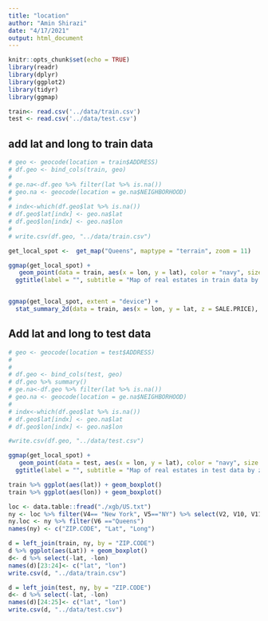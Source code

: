 ```yaml
---
title: "location"
author: "Amin Shirazi"
date: "4/17/2021"
output: html_document
---
```


```r
knitr::opts_chunk$set(echo = TRUE)
library(readr)
library(dplyr)
library(ggplot2)
library(tidyr)
library(ggmap)
```


```r
train<- read.csv('../data/train.csv') 
test <- read.csv('../data/test.csv')
```


## add lat and long to train data 

```r

# geo <- geocode(location = train$ADDRESS)
# df.geo <- bind_cols(train, geo)
# 
# ge.na<-df.geo %>% filter(lat %>% is.na()) 
# geo.na <- geocode(location = ge.na$NEIGHBORHOOD)
# 
# indx<-which(df.geo$lat %>% is.na())
# df.geo$lat[indx] <- geo.na$lat
# df.geo$lon[indx] <- geo.na$lon
# 
# write.csv(df.geo, "../data/train.csv")

```


```r
get_local_spot <-  get_map("Queens", maptype = "terrain", zoom = 11) 

ggmap(get_local_spot) + 
   geom_point(data = train, aes(x = lon, y = lat), color = "navy", size = 1) +
  ggtitle(label = "", subtitle = "Map of real estates in train data by zipcode")


ggmap(get_local_spot, extent = "device") + 
  stat_summary_2d(data = train, aes(x = lon, y = lat, z = SALE.PRICE), fun = mean, alpha = 0.6, bins = 30) + scale_fill_gradient(name = "Log Price", low = "green", high = "red")
```




## Add lat and long to test data
```r

# geo <- geocode(location = test$ADDRESS)
# 
# 
# df.geo <- bind_cols(test, geo)
# df.geo %>% summary()
# ge.na<-df.geo %>% filter(lat %>% is.na()) 
# geo.na <- geocode(location = ge.na$NEIGHBORHOOD)
# 
# indx<-which(df.geo$lat %>% is.na())
# df.geo$lat[indx] <- geo.na$lat
# df.geo$lon[indx] <- geo.na$lon

#write.csv(df.geo, "../data/test.csv")

```


```r
ggmap(get_local_spot) + 
   geom_point(data = test, aes(x = lon, y = lat), color = "navy", size = 1) +
  ggtitle(label = "", subtitle = "Map of real estates in test data by zipcode")

```

```r
train %>% ggplot(aes(lat)) + geom_boxplot()
train %>% ggplot(aes(lon)) + geom_boxplot()
```


```r
loc <- data.table::fread("./xgb/US.txt")
ny <- loc %>% filter(V4== "New York", V5=="NY") %>% select(V2, V10, V11)
ny.loc <- ny %>% filter(V6 =="Queens")
names(ny) <- c("ZIP.CODE", "Lat", "Long")

d = left_join(train, ny, by = "ZIP.CODE")
d %>% ggplot(aes(Lat)) + geom_boxplot()
d<- d %>% select(-lat, -lon)
names(d)[23:24]<- c("lat", "lon")
write.csv(d, "../data/train.csv")

```

```r
d = left_join(test, ny, by = "ZIP.CODE")
d<- d %>% select(-lat, -lon)
names(d)[24:25]<- c("lat", "lon")
write.csv(d, "../data/test.csv")
```


